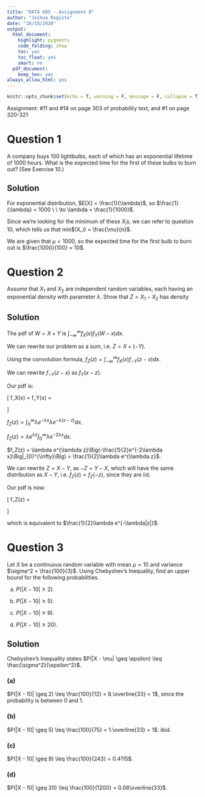 ```yaml
---
title: "DATA 605 - Assignment 8"
author: "Joshua Registe"
date: "10/18/2020"
output:
  html_document:
    highlight: pygments
    code_folding: show
    toc: yes
    toc_float: yes
    smart: no
  pdf_document:
    keep_tex: yes
always_allow_html: yes
---
```


```r
knitr::opts_chunk$set(echo = T, warning = F, message = F, collapse = T)
```

Assignment: #11 and #14 on page 303 of probability text, and #1 on page 320-321

# Question 1
A company buys 100 lightbulbs, each of which has an exponential lifetime of 1000 hours. What is the expected time for the first of these bulbs to burn out? (See Exercise 10.)

## Solution
For exponential distribution, $E[X] = \frac{1}{\lambda}$, so $\frac{1}{\lambda} = 1000 \ \ \to \lambda = \frac{1}{1000}$.

Since we're looking for the minimum of these $X_i$s, we can refer to question 10, which tells us that min$(X_i) = \frac{\mu}{n}$.

We are given that $\mu = 1000$, so the expected time for the first bulb to burn out is $\frac{1000}{100} = 10$.

# Question 2
Assume that $X_1$ and $X_2$ are independent random variables, each having an exponential density with parameter $\lambda$. Show that $Z = X_1 - X_2$ has density
\begin{equation*}
f_Z(z) = \frac{1}{2}\lambda e^{-\lambda|z|}
\end{equation*}

## Solution
The pdf of $W = X + Y$ is $\int_{-\infty}^{\infty}f_X(x)f_Y(W - x)dx$.

We can rewrite our problem as a sum, i.e. $Z = X + (-Y)$. 

Using the convolution formula, $f_Z(z) = \int_{-\infty}^{\infty}f_X(x)f_{-Y}(z - x) dx$.

We can rewrite $f_{-Y}(z - x)$ as $f_Y(x - z)$.

Our pdf is:

\[
f_X(x) = f_Y(x) = 
\begin{cases}
\lambda e^{\lambda x} & x \geq 0,\\
0                     & x < 0.
\end{cases}
\]

$f_Z(z) = \int_{0}^{\infty}\lambda e^{-\lambda x}\lambda e^{-\lambda(x - z)} dx$.

$f_Z(z) = \lambda e^{\lambda z}\int_{0}^{\infty}\lambda e^{-2\lambda x} dx$. 

$f_Z(z) = \lambda e^{\lambda z}\Big(-\frac{1}{2}e^{-2\lambda x}\Big|_{0}^{\infty}\Big) = \frac{1}{2}\lambda e^{\lambda z}$.

We can rewrite $Z = X - Y$, as $-Z = Y - X$, which will have the same distribution as $X - Y$, i.e. $f_Z(z) = f_Z(-z)$, since they are iid.

Our pdf is now:

\[
f_Z(z) = 
\begin{cases}
\frac{1}{2}\lambda e^{\lambda z}  & z < 0,\\
\frac{1}{2}\lambda e^{-\lambda z} & z \geq 0.
\end{cases}
\]

which is equivalent to $\frac{1}{2}\lambda e^{-\lambda|z|}$.

# Question 3
Let $X$ be a continuous random variable with mean $\mu = 10$ and variance $\sigma^2 = \frac{100}{3}$. Using Chebyshev’s Inequality, find an upper bound for the following probabilities.

a) $P(|X - 10| \geq 2)$.

b) $P(|X - 10| \geq 5)$.

c) $P(|X - 10| \geq 9)$.

d) $P(|X - 10| \geq 20)$.

## Solution
Chebyshev's Inequality states $P(|X - \mu| \geq \epsilon) \leq \frac{\sigma^2}{\epsilon^2}$.

### (a)
$P(|X - 10| \geq 2) \leq \frac{100}{12} = 8.\overline{33} = 1$, since the probability is between 0 and 1.

### (b)
$P(|X - 10| \geq 5) \leq \frac{100}{75} = 1.\overline{33} = 1$. ibid.

### (c)
$P(|X - 10| \geq 9) \leq \frac{100}{243} = 0.4115$.

### (d)
$P(|X - 10| \geq 20) \leq \frac{100}{1200} = 0.08\overline{33}$.